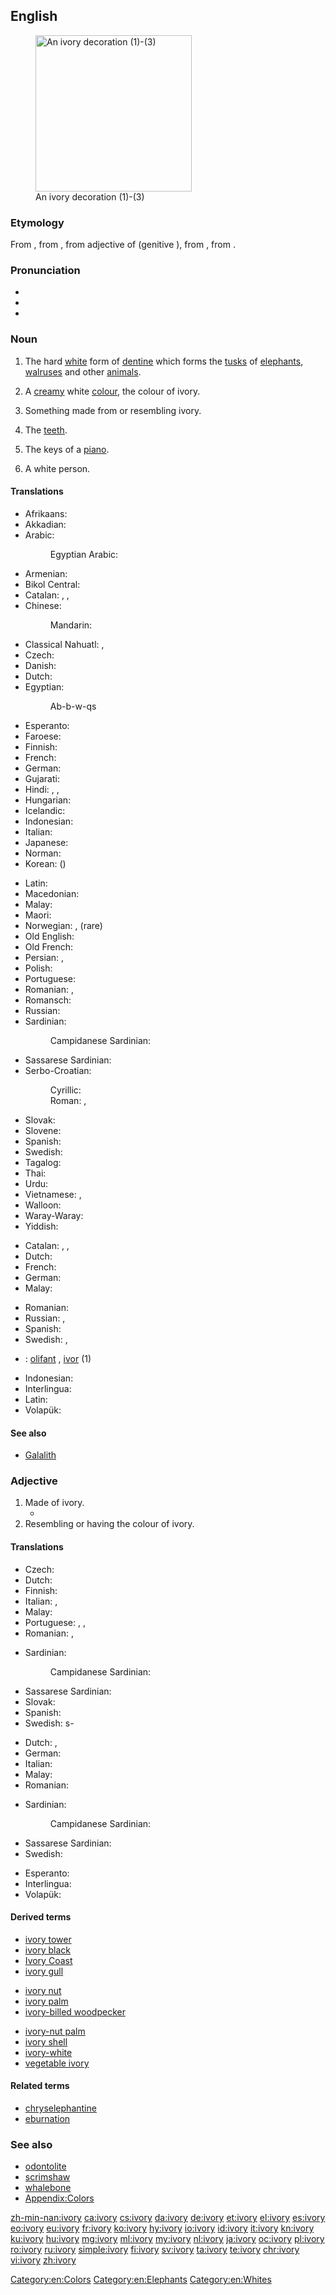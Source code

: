 ==English==
{{wikipedia}}
[[Image:Ivory_decoration.jpg|thumb|right|250px|An ivory decoration (1)-(3)]]

===Etymology===
From {{etyl|enm|en}} {{term|ivorie|lang=enm}}, from {{etyl|xno|en}} {{term|ivurie|lang=fro}}, from {{etyl|la|en}} {{term|eboreus||in or of ivory|lang=la}} adjective of {{term|ebur||ivory|lang=la}} (genitive {{term|eboris|lang=la}}), from {{etyl|cop|en}} {{term|ⲓⲏⲃ|tr=yēb||elephant|lang=cop}}, from {{etyl|egy|en}} {{term|3bw|lang=egy}}.

===Pronunciation===
* {{IPA|/ˈaɪvəɹi/|lang=en}}
* {{audio|En-us-ivory.ogg|Audio (US)|lang=en}}
* {{hyphenation|i|vo|ry|lang=en}}

===Noun===
{{en-noun|~|ivories}}

# {{context|uncountable|lang=en}} The hard [[white]] form of [[dentine]] which forms the [[tusk]]s of [[elephant]]s, [[walrus]]es and other [[animal]]s.
# A [[cream]]y white [[color|colour]], the colour of ivory.
#: {{color panel|FFFFF0}}
# Something made from or resembling ivory.
# {{context|collective singular or in plural|lang=en}} The [[teeth]].
# {{context|collective singular or in plural|lang=en}} The keys of a [[piano]].
# {{context|slang|lang=en}} A white person.

====Translations====
{{trans-top|material}}
* Afrikaans: {{t|af|ivoor}}
* Akkadian: {{t|akk|𒅗|tr=šinnu(m)|sc=Xsux}}
* Arabic: {{t|ar|عاج|m|tr=3aaj|sc=Arab}}
*: Egyptian Arabic: {{t|arz|عاج|m|tr=ʕaag|sc=Arab}}
* Armenian: {{t|hy|փղոսկր}}
* Bikol Central: {{t|bcl|gading}}
* Catalan: {{t+|ca|ivori|m}}, {{t+|ca|vori|m}}, {{t+|ca|marfil|m}}
* Chinese:
*: Mandarin: {{t+|cmn|象牙|tr=xiàngyá|sc=Hani}}
* Classical Nahuatl: {{t|nci|tlanomitl}}, {{t|nci|mazātl elefante īcōātlan}}
* Czech: {{t+|cs|slonovina|f}}
* Danish: {{t+|da|elfenben|n}}
* Dutch: {{t+|nl|ivoor|n}}
* Egyptian: {{t|egy|ȝbw|alt=ȝbw|sc=Egyp}}
*: <hiero>Ab-b-w-qs</hiero>
* Esperanto: {{t|eo|eburo}}
* Faroese: {{t|fo|fílabein|n}}
* Finnish: {{t+|fi|norsunluu}}
* French: {{t+|fr|ivoire|m}}
* German: {{t+|de|Elfenbein|n}}
* Gujarati: {{t|gu|હાથીદાંત|tr=hāthīdā̃t|sc=Gujr}}
* Hindi: {{t|hi|हाथीदांत|tr=hāthīdānt|sc=Deva}}, {{t|hi|हाथी दांत|tr=hāthī dānt|sc=Deva}}, {{t|hi|गजदन्त|tr=gajdant|sc=Deva}}
* Hungarian: {{t+|hu|elefántcsont}}
* Icelandic: {{t+|is|fílabein|n}}
* Indonesian: {{t+|id|gading}}
* Italian: {{t+|it|avorio|m}}
* Japanese: {{t+|ja|象牙|tr=ぞうげ, zōge|sc=Jpan}}
* Norman: {{t|nrf|iviéthe|m}}
* Korean: {{t+|ko|상아|sc=Kore}} ({{t+|ko|象牙|sc=Kore}})
{{trans-mid}}
* Latin: {{t+|la|ebur|n}}
* Macedonian: {{t|mk|слонова коска|f|tr=slónova kóska}}
* Malay: {{t|ms|gading}}
* Maori: {{t|mi|rei}}
* Norwegian: {{t|no|elfenben}}, {{t|no|filsbein}} (rare)
* Old English: {{t|ang|elpendbān|n}}
* Old French: {{t|fro|olifan|m}}
* Persian: {{t+|fa|عاج|tr='âj|sc=fa-Arab}}, {{t+|fa|پیلسته|tr=piloste|sc=fa-Arab}}
* Polish: {{t+|pl|kość słoniowa|f}}
* Portuguese: {{t+|pt|marfim|m}}
* Romanian: {{t+|ro|fildeș|n}}, {{t+|ro|ivoriu|n}}
* Romansch: {{t|rm|ivur|m}}
* Russian: {{t|ru|слоновая кость|f|tr=slonóvaja kost’|sc=Cyrl}}
* Sardinian:
*: Campidanese Sardinian: {{t|sro|marfilu}}
* Sassarese Sardinian: {{t|sdc|aboriu}}
* Serbo-Croatian:
*: Cyrillic: {{t|sh|слоновача|f}}
*: Roman: {{t+|sh|slonovača|f}}, {{t|sh|bjȅlokōst|f}}
* Slovak: {{t|sk|slonovina|f}}
* Slovene: {{t+|sl|slonovina|f}}
* Spanish: {{t+|es|marfil|m}}
* Swedish: {{t+|sv|elfenben|n}}
* Tagalog: {{t|tl|garing}}
* Thai: {{t|th|งาช้าง|tr=ngaa cháang|sc=Thai}}
* Urdu: {{t|ur|ہاتھی دانت|tr=hāthī dānt|sc=ur-Arab}}
* Vietnamese: {{t+|vi|ngà voi}}, {{t+|vi|ngà}}
* Walloon: {{t+|wa|ivwere|m}}
* Waray-Waray: {{t|war|gading}}
* Yiddish: {{t|yi|העלפֿאַנדביין|sc=Hebr}}
{{trans-bottom}}

{{trans-top|colour}}
* Catalan: {{t+|ca|ivori}}, {{t+|ca|vori}}, {{t+|ca|marfil|m}}
* Dutch: {{t+|nl|ivoorkleur|f}}
* French: {{t+|fr|ivoire}}
* German: {{t+|de|Elfenbein|n}}
* Malay: {{t|ms|gading}}
{{trans-mid}}
* Romanian: {{t|ro|alb-ivoriu}}
* Russian: {{t|ru|слоновая кость|f|tr=slonóvaja kost’|sc=Cyrl}}, {{t|ru|цвет слоновой кости|m|tr=cvet slonóvoj kósti|sc=Cyrl}}
* Spanish: {{t+|es|ebúrneo}}
* Swedish: {{t|sv|elfenbensfärg|c}}, {{t|sv|elfenbensvitt|n}}
{{trans-bottom}}

{{checktrans-top}}
<!--Remove this section once all of the translations below have been moved into the tables above.-->
* {{ttbc|br}}: [[olifant]] {{g|m}}, [[ivor]] {{g|m}} (1)
* Indonesian: {{t-check|id|gading}}
* Interlingua: {{t-check|ia|ebore}}
* Latin: {{t-check|la|ebur}}
* Volapük: {{t-check|vo|vior}}
{{checktrans-bottom}}

====See also====
* [[Galalith]]

===Adjective===
{{en-adj|-}}

# Made of ivory.
#* {{quote-book|year=1913|author={{w|Joseph C. Lincoln}}|chapter=10
|title=[http://openlibrary.org/works/OL5535161W Mr. Pratt's Patients]
|passage=Men that I knew around Wapatomac didn't wear high, shiny plug hats, nor yeller spring overcoats, nor carry canes with '''ivory''' heads as big as a catboat's anchor, as you might say.}}
# Resembling or having the colour of ivory.

====Translations====
{{trans-top|made of ivory}}
* Czech: {{t|cs|slonovinový|m}}
* Dutch: {{t+|nl|ivoren}}
* Finnish: {{t+|fi|norsunluinen}}
* Italian: {{t+|it|eburneo}}, {{t+|it|avorio}}
* Malay: {{t|ms|gading}}
* Portuguese: {{t|pt|ebóreo|m}}, {{t+|pt|ebúrneo|m}}, {{t|pt|[[de]] [[marfim]]}}
* Romanian: {{t|ro|de fildeș}}, {{t|ro|din fildeș}}
{{trans-mid}}
* Sardinian:
*: Campidanese Sardinian: {{t|sro|marfilu}}
* Sassarese Sardinian: {{t|sdc|aboriu}}
* Slovak: {{t|sk|slonovinový}}
* Spanish: {{t|es|de marfil}}
* Swedish: {{t+|sv|elfenben}}s-
{{trans-bottom}}

{{trans-top|having colour of ivory}}
* Dutch: {{t+|nl|ivoorkleurig}}, {{t+|nl|ivoorkleurige}}
* German: {{t+|de|elfenbeinfarben}}
* Italian: {{t+|it|eburneo}}
* Malay: {{t|ms|gading}}
* Romanian: {{t|ro|alb-ivoriu}}
{{trans-mid}}
* Sardinian:
*: Campidanese Sardinian: {{t|sro|marfilu}}
* Sassarese Sardinian: {{t|sdc|aboriu}}
* Swedish: {{t|sv|elfenbensfärgad}}
{{trans-bottom}}

{{checktrans-top}}
<!--Remove this section once all of the translations below have been moved into the tables above.-->
* Esperanto: {{t-check|eo|ebura}}
* Interlingua: {{t-check|ia|eboree}}
* Volapük: {{t-check|vo|viorik}}
{{checktrans-bottom}}

====Derived terms====
{{top3}}
* [[ivory tower]]
* [[ivory black]]
* [[Ivory Coast]]
* [[ivory gull]]
{{mid3}}
* [[ivory nut]]
* [[ivory palm]]
* [[ivory-billed woodpecker]]
{{mid3}}
* [[ivory-nut palm]]
* [[ivory shell]]
* [[ivory-white]]
* [[vegetable ivory]]
{{bottom}}

====Related terms====
* [[chryselephantine]]
* [[eburnation]]

===See also===
* [[odontolite]]
* [[scrimshaw]]
* [[whalebone]]
* [[Appendix:Colors]]

[[Category:en:Colors]]
[[Category:en:Elephants]]
[[Category:en:Whites]]

[[zh-min-nan:ivory]]
[[ca:ivory]]
[[cs:ivory]]
[[da:ivory]]
[[de:ivory]]
[[et:ivory]]
[[el:ivory]]
[[es:ivory]]
[[eo:ivory]]
[[eu:ivory]]
[[fr:ivory]]
[[ko:ivory]]
[[hy:ivory]]
[[io:ivory]]
[[id:ivory]]
[[it:ivory]]
[[kn:ivory]]
[[ku:ivory]]
[[hu:ivory]]
[[mg:ivory]]
[[ml:ivory]]
[[my:ivory]]
[[nl:ivory]]
[[ja:ivory]]
[[oc:ivory]]
[[pl:ivory]]
[[ro:ivory]]
[[ru:ivory]]
[[simple:ivory]]
[[fi:ivory]]
[[sv:ivory]]
[[ta:ivory]]
[[te:ivory]]
[[chr:ivory]]
[[vi:ivory]]
[[zh:ivory]]
